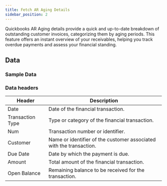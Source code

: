 ```yaml
---
title: Fetch AR Aging Details
sidebar_position: 2
---
```



Quickbooks AR Aging details provide a quick and up-to-date breakdown of outstanding customer invoices, categorizing them by aging periods. This feature offers an instant overview of your receivables, helping you track overdue payments and assess your financial standing.

<AddJob
  template="gsheet_zoho_books_db_get_ar_aging_details"
/>


## Data

### Sample Data

<Gsheet
  src="https://docs.google.com/spreadsheets/d/1KWa16ZCTRUdIF7LXFQzgCaBXEze4fpGWaV77tc8Q_Y8/edit#gid=1317205310"
/>


### Data headers

| Header             | Description                                           |
|-----------------|---------------------------------------------------|
| Date            | Date of the financial transaction.                 |
| Transaction Type| Type or category of the financial transaction.     |
| Num             | Transaction number or identifier.                 |
| Customer        | Name or identifier of the customer associated with the transaction.|
| Due Date        | Date by which the payment is due.                 |
| Amount          | Total amount of the financial transaction.        |
| Open Balance    | Remaining balance to be received for the transaction. |



<!---
## Others

### Similar jobs

Similar sort of data can be achieved by using get accounting transaction job and filtering it by invoice type. 

### Reports that use this job

Here are some of the report templates that use this job: 
-->